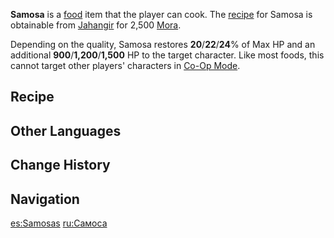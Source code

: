 {{Food Infobox
|id              = 108476
|description     = A deep-fried snack.
|desc_suspicious = Its greasy crust and aggressively strong-flavored filling easily stifle one’s desire for a second bite, even with the attempt to balance the flavor using Mint — an attempt that has apparently failed.
|desc_basic      = The well-stirred filling is wrapped in a thin crust, shaped into a triangle, then fried in a pan until golden brown. Both meat and vegetarian fillings are common, so the dish has become a point of conflict for those with a strong preference for one over the other.
|desc_delicious  = Each golden, crispy pocket is stuffed full with a soft, glutinous filling. You can’t help but wolf one down immediately, and then reach out for a second one, taking your time to savor it… Piece by piece, you become lost in the dish’s enticing aroma, and before you know it, you are only left with an empty plate.
|type            = Recovery Dishes
|effectType      = Healing
|eff_att1        = HP Restore
|eff_att2        = HP Restore Percent
|eff_att3        = HP Restore Fixed
|effect          = Restores (var1)% of Max HP to the selected character and an additional (var2) HP.
|eff_suspicious1 = 20
|eff_suspicious2 = 900
|eff_basic1      = 22
|eff_basic2      = 1,200
|eff_delicious1  = 24
|eff_delicious2  = 1,500
|quality         = 2
|region          = Sumeru
|variant         = 
|recipe          = Sold by [[Jahangir]]
|recipe_event    = 
|source1         = 
|source2         = 
|source3         = 
}}
'''Samosa''' is a [[food]] item that the player can cook. The [[recipe]] for Samosa is obtainable from [[Jahangir]] for 2,500 [[Mora]].

Depending on the quality, Samosa restores '''20'''/'''22'''/'''24'''% of Max HP and an additional '''900'''/'''1,200'''/'''1,500''' HP to the target character. Like most foods, this cannot target other players' characters in [[Co-Op Mode]].

==Recipe==
{{Recipe
|type = Cooking
|sort = Raw Meat;Flour;Spice
|Raw Meat = 2
|Flour = 1
|Spice = 1
}}

==Other Languages==
{{Other Languages
|default_hidden = 1
|en      = Samosa
|zhs     = 萨巴桑炸角
|zhs_rm  = Sàbãsāng Zhàjiǎo
|zht     = 薩巴桑炸角
|zht_rm  = Sàbãsāng Zhàjiǎo
|ja      = サモサ
|ja_rm   = Samosa
|ko      = 사모사
|ko_rm   = Samosa
|es      = Samosas
|fr      = Samoussas
|ru      = Самоса
|th      = Samosa
|vi      = Samosa
|de      = Samosa
|id      = Samosa
|pt      = Samosa
|tr      = Samosa
|it      = Samosa
}}

==Change History==
{{Change History|3.3}}

==Navigation==
{{Food Navbox}}

[[es:Samosas]]
[[ru:Самоса]]